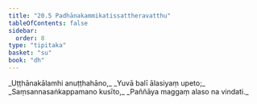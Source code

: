 ```yaml
---
title: "20.5 Padhānakammikatissattheravatthu"
tableOfContents: false
sidebar:
  order: 8
type: "tipitaka"
basket: "su"
book: "dh"
---
```



<DynamicBreadcrumb />

<Division number="280" book="dh" bookNo="18" page="53">

<Paragraph number="302" type="verses" book="dh">
_Uṭṭhānakālamhi anuṭṭhahāno,_  
_Yuvā balī ālasiyaṃ upeto;_  
_Saṃsannasaṅkappamano kusīto,_  
_Paññāya maggaṃ alaso na vindati._
</Paragraph>
</Division>